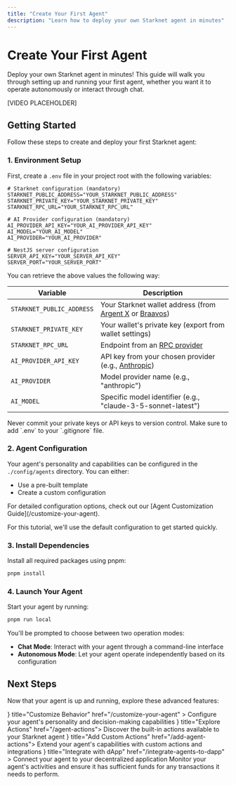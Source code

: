 ```yaml
---
title: "Create Your First Agent"
description: "Learn how to deploy your own Starknet agent in minutes"
---
```



# Create Your First Agent

Deploy your own Starknet agent in minutes! This guide will walk you through setting up and running your first agent, whether you want it to operate autonomously or interact through chat.

[VIDEO PLACEHOLDER]

## Getting Started

Follow these steps to create and deploy your first Starknet agent:

<Steps>

### 1. Environment Setup

First, create a `.env` file in your project root with the following variables:

```dotenv
# Starknet configuration (mandatory)
STARKNET_PUBLIC_ADDRESS="YOUR_STARKNET_PUBLIC_ADDRESS"
STARKNET_PRIVATE_KEY="YOUR_STARKNET_PRIVATE_KEY"
STARKNET_RPC_URL="YOUR_STARKNET_RPC_URL"

# AI Provider configuration (mandatory)
AI_PROVIDER_API_KEY="YOUR_AI_PROVIDER_API_KEY"
AI_MODEL="YOUR_AI_MODEL"
AI_PROVIDER="YOUR_AI_PROVIDER"

# NestJS server configuration
SERVER_API_KEY="YOUR_SERVER_API_KEY"
SERVER_PORT="YOUR_SERVER_PORT"
```

You can retrieve the above values the following way:

| Variable                  | Description                                                                                                |
| ------------------------- | ---------------------------------------------------------------------------------------------------------- |
| `STARKNET_PUBLIC_ADDRESS` | Your Starknet wallet address (from [Argent X](https://www.argent.xyz/) or [Braavos](https://braavos.app/)) |
| `STARKNET_PRIVATE_KEY`    | Your wallet's private key (export from wallet settings)                                                    |
| `STARKNET_RPC_URL`        | Endpoint from an [RPC provider](https://docs.starknet.io/tools/fullnodes-rpc-providers/#rpc_providers)     |
| `AI_PROVIDER_API_KEY`     | API key from your chosen provider (e.g., [Anthropic](https://docs.anthropic.com/en/api/getting-started))   |
| `AI_PROVIDER`             | Model provider name (e.g., "anthropic")                                                                    |
| `AI_MODEL`                | Specific model identifier (e.g., "claude-3-5-sonnet-latest")                                               |

<Callout type="warning">
  Never commit your private keys or API keys to version control. Make sure to
  add `.env` to your `.gitignore` file.
</Callout>

### 2. Agent Configuration

Your agent's personality and capabilities can be configured in the `./config/agents` directory. You can either:

- Use a pre-built template
- Create a custom configuration

<Callout type="info">
  For detailed configuration options, check out our [Agent Customization
  Guide](/customize-your-agent).
</Callout>

For this tutorial, we'll use the default configuration to get started quickly.

### 3. Install Dependencies

Install all required packages using pnpm:

```bash
pnpm install
```

### 4. Launch Your Agent

Start your agent by running:

```bash
pnpm run local
```

You'll be prompted to choose between two operation modes:

- **Chat Mode**: Interact with your agent through a command-line interface
- **Autonomous Mode**: Let your agent operate independently based on its configuration

</Steps>

## Next Steps

Now that your agent is up and running, explore these advanced features:

<Cards>
  <Card
    icon={<MessageSquare />}
    title="Customize Behavior"
    href="/customize-your-agent"
  >
    Configure your agent's personality and decision-making capabilities
  </Card>
  <Card icon={<Zap />} title="Explore Actions" href="/agent-actions">
    Discover the built-in actions available to your Starknet agent
  </Card>
  <Card icon={<Bot />} title="Add Custom Actions" href="/add-agent-actions">
    Extend your agent's capabilities with custom actions and integrations
  </Card>
  <Card
    icon={<Settings />}
    title="Integrate with dApp"
    href="/integrate-agents-to-dapp"
  >
    Connect your agent to your decentralized application
  </Card>
</Cards>

<Callout type="info">
  Monitor your agent's activities and ensure it has sufficient funds for any
  transactions it needs to perform.
</Callout>
